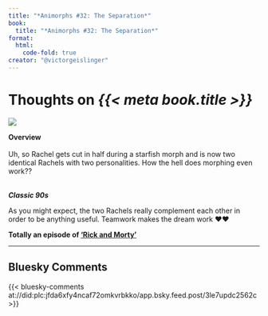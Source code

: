 ```yaml
---
title: "*Animorphs #32: The Separation*"
book:
  title: "*Animorphs #32: The Separation*"
format:
  html:
    code-fold: true
creator: "@victorgeislinger"
---
```


# Thoughts on *{{< meta book.title >}}*

::: {layout="[30,70]"}
![](https://books.google.com/books/content?id=eWYwDwAAQBAJ&printsec=frontcover&img=2)

**Overview** <br/>
<br/>
Uh, so Rachel gets cut in half during a starfish morph and is now two identical
Rachels with two personalities. How the hell does morphing even work??
<br/>
<br/>


:::


***Classic 90s***

As you might expect, the two Rachels really complement each other in order to
be anything useful. Teamwork makes the dream work ♥️♥️

**Totally an episode of ['Rick and Morty'](https://youtu.be/OVt-nq6YyRM)**


--- 

:::{.callout-note icon=false}

## Bluesky Comments

{{< bluesky-comments at://did:plc:jfda6xfy4ncaf72omkvrbkko/app.bsky.feed.post/3le7updc2562c >}}

:::
